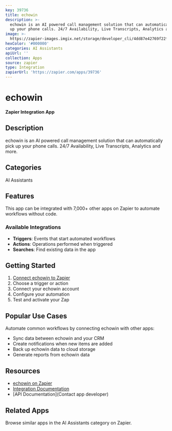 ```yaml
---
key: 39736
title: echowin
description: >-
  echowin is an AI powered call management solution that can automatically pick
  up your phone calls. 24/7 Availability, Live Transcripts, Analytics and more.
image: >-
  https://zapier-images.imgix.net/storage/developer_cli/4dd87e42769f22f4f6c16b98c47daec2.png?auto=format%2Ccompress&ixlib=python-3.0.0&q=50
hexColor: '#000000'
categories: AI Assistants
apiUrl: ''
collection: Apps
source: zapier
type: Integration
zapierUrl: 'https://zapier.com/apps/39736'
---
```

# echowin

**Zapier Integration App**

## Description

echowin is an AI powered call management solution that can automatically pick up your phone calls. 24/7 Availability, Live Transcripts, Analytics and more.

## Categories

AI Assistants

## Features

This app can be integrated with 7,000+ other apps on Zapier to automate workflows without code.

### Available Integrations

- **Triggers**: Events that start automated workflows
- **Actions**: Operations performed when triggered
- **Searches**: Find existing data in the app

## Getting Started

1. [Connect echowin to Zapier](https://zapier.com/apps/39736)
2. Choose a trigger or action
3. Connect your echowin account
4. Configure your automation
5. Test and activate your Zap

## Popular Use Cases

Automate common workflows by connecting echowin with other apps:

- Sync data between echowin and your CRM
- Create notifications when new items are added
- Back up echowin data to cloud storage
- Generate reports from echowin data

## Resources

- [echowin on Zapier](https://zapier.com/apps/39736)
- [Integration Documentation](https://zapier.com/apps/39736/integrations)
- [API Documentation](Contact app developer)

## Related Apps

Browse similar apps in the AI Assistants category on Zapier.
